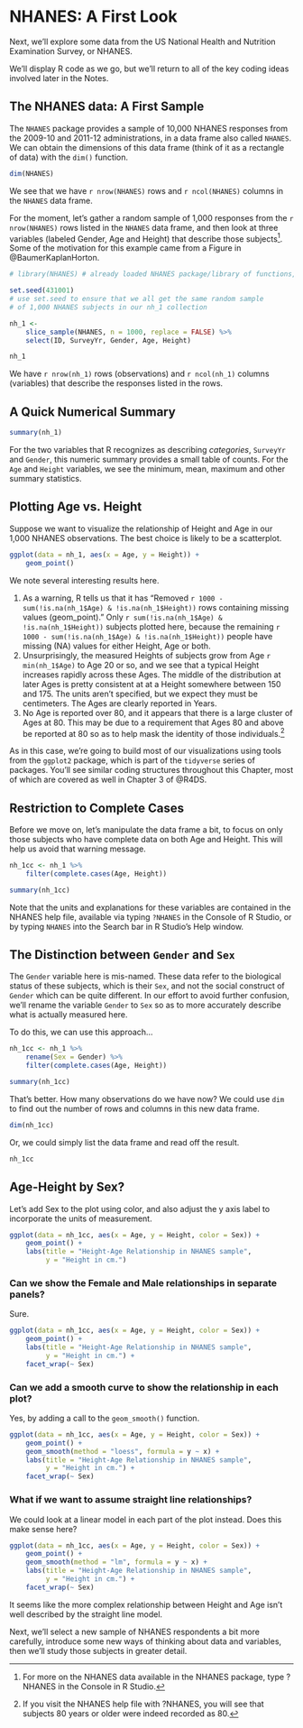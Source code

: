 # NHANES: A First Look {#nhanes1} 

Next, we'll explore some data from the US National Health and Nutrition Examination Survey, or NHANES. 

We'll display R code as we go, but we'll return to all of the key coding ideas involved later in the Notes.

## The NHANES data: A First Sample

The `NHANES` package provides a sample of 10,000 NHANES responses from the 2009-10 and 2011-12 administrations, in a data frame also called `NHANES`. We can obtain the dimensions of this data frame (think of it as a rectangle of data) with the `dim()` function.

```r
dim(NHANES)
```

We see that we have `r nrow(NHANES)` rows and `r ncol(NHANES)` columns in the `NHANES` data frame.

For the moment, let's gather a random sample of 1,000 responses from the `r nrow(NHANES)` rows listed in the `NHANES` data frame, and then look at three variables (labeled Gender, Age and Height) that describe those subjects^[For more on the NHANES data available in the NHANES package, type ?NHANES in the Console in R Studio.]. Some of the motivation for this example came from a Figure in @BaumerKaplanHorton.

```r
# library(NHANES) # already loaded NHANES package/library of functions, data

set.seed(431001) 
# use set.seed to ensure that we all get the same random sample 
# of 1,000 NHANES subjects in our nh_1 collection

nh_1 <- 
    slice_sample(NHANES, n = 1000, replace = FALSE) %>%
    select(ID, SurveyYr, Gender, Age, Height)

nh_1
```

We have `r nrow(nh_1)` rows (observations) and `r ncol(nh_1)` columns (variables) that describe the responses listed in the rows. 

## A Quick Numerical Summary

```r
summary(nh_1)
```

For the two variables that R recognizes as describing *categories*, `SurveyYr` and `Gender`, this numeric summary provides a small table of counts. For the `Age` and `Height` variables, we see the minimum, mean, maximum and other summary statistics.

## Plotting Age vs. Height

Suppose we want to visualize the relationship of Height and Age in our 1,000 NHANES observations. The best choice is likely to be a scatterplot.

```r
ggplot(data = nh_1, aes(x = Age, y = Height)) +
    geom_point()
```

We note several interesting results here.

1. As a warning, R tells us that it has "Removed `r 1000 - sum(!is.na(nh_1$Age) & !is.na(nh_1$Height))` rows containing missing values (geom_point)." Only `r sum(!is.na(nh_1$Age) & !is.na(nh_1$Height))` subjects plotted here, because the remaining `r 1000 - sum(!is.na(nh_1$Age) & !is.na(nh_1$Height))` people have missing (NA) values for either Height, Age or both. 
2. Unsurprisingly, the measured Heights of subjects grow from Age `r min(nh_1$Age)` to Age 20 or so, and we see that a typical Height increases rapidly across these Ages. The middle of the distribution at later Ages is pretty consistent at at a Height somewhere between 150 and 175. The units aren't specified, but we expect they must be centimeters. The Ages are clearly reported in Years.
3. No Age is reported over 80, and it appears that there is a large cluster of Ages at 80. This may be due to a requirement that Ages 80 and above be reported at 80 so as to help mask the identity of those individuals.^[If you visit the NHANES help file with ?NHANES, you will see that subjects 80 years or older were indeed recorded as 80.]

As in this case, we're going to build most of our visualizations using tools from the `ggplot2` package, which is part of the `tidyverse` series of packages. You'll see similar coding structures throughout this Chapter, most of which are covered as well in Chapter 3 of @R4DS.


## Restriction to Complete Cases

Before we move on, let's manipulate the data frame a bit, to focus on only those subjects who have complete data on both Age and Height. This will help us avoid that warning message.

```r
nh_1cc <- nh_1 %>%
    filter(complete.cases(Age, Height)) 

summary(nh_1cc)
```

Note that the units and explanations for these variables are contained in the NHANES help file, available via typing `?NHANES` in the Console of R Studio, or by typing `NHANES` into the Search bar in R Studio's Help window.

## The Distinction between `Gender` and `Sex`

The `Gender` variable here is mis-named. These data refer to the biological status of these subjects, which is their `Sex`, and not the social construct of `Gender` which can be quite different. In our effort to avoid further confusion, we'll rename the variable `Gender` to `Sex` so as to more accurately describe what is actually measured here. 

To do this, we can use this approach...

```r
nh_1cc <- nh_1 %>%
    rename(Sex = Gender) %>%
    filter(complete.cases(Age, Height)) 

summary(nh_1cc)
```

That's better. How many observations do we have now? We could use `dim` to find out the number of rows and columns in this new data frame.

```r
dim(nh_1cc)
```

Or, we could simply list the data frame and read off the result.

```r
nh_1cc
```

## Age-Height by Sex?

Let's add Sex to the plot using color, and also adjust the y axis label to incorporate the units of measurement. 

```r
ggplot(data = nh_1cc, aes(x = Age, y = Height, color = Sex)) +
    geom_point() +
    labs(title = "Height-Age Relationship in NHANES sample", 
         y = "Height in cm.")
```

### Can we show the Female and Male relationships in separate panels?

Sure.

```r
ggplot(data = nh_1cc, aes(x = Age, y = Height, color = Sex)) +
    geom_point() + 
    labs(title = "Height-Age Relationship in NHANES sample", 
         y = "Height in cm.") +
    facet_wrap(~ Sex)
```

### Can we add a smooth curve to show the relationship in each plot?

Yes, by adding a call to the `geom_smooth()` function.

```r
ggplot(data = nh_1cc, aes(x = Age, y = Height, color = Sex)) +
    geom_point() + 
    geom_smooth(method = "loess", formula = y ~ x) +
    labs(title = "Height-Age Relationship in NHANES sample", 
         y = "Height in cm.") +
    facet_wrap(~ Sex)
```


### What if we want to assume straight line relationships?

We could look at a linear model in each part of the plot instead. Does this make sense here?

```r
ggplot(data = nh_1cc, aes(x = Age, y = Height, color = Sex)) +
    geom_point() + 
    geom_smooth(method = "lm", formula = y ~ x) +
    labs(title = "Height-Age Relationship in NHANES sample", 
         y = "Height in cm.") +
    facet_wrap(~ Sex)
```

It seems like the more complex relationship between Height and Age isn't well described by the straight line model.

Next, we'll select a new sample of NHANES respondents a bit more carefully, introduce some new ways of thinking about data and variables, then we'll study those subjects in greater detail.

